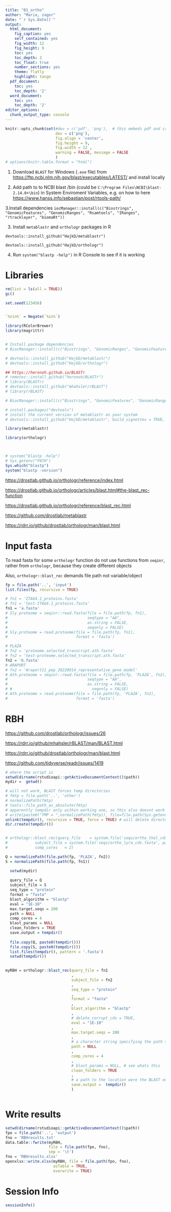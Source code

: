 ```yaml
---
title: "01_ortho"
author: "Maria, zagor"
date: "`r Sys.Date()`"
output:
  html_document:
    fig_caption: yes
    self_contained: yes
    fig_width: 12
    fig_height: 9
    toc: yes
    toc_depth: 2
    toc_float: true
    number_sections: yes
    theme: flatly
    highlight: tango
  pdf_document:
    toc: yes
    toc_depth: '2'
  word_document:
    toc: yes
    toc_depth: '2'
editor_options:
  chunk_output_type: console
---
```



```r
knitr::opts_chunk$set(#dev = c('pdf', 'png'),  # this embeds pdf and crates scrolable blocks
                      dev = c('png'), 
                      fig.align = 'center', 
                      fig.height = 9, 
                      fig.width = 12 ,
                      warning = FALSE, message = FALSE
                      )
# options(knitr.table.format = "html")

```


1. Download ```BLAST``` for Windows (```.exe``` file) from <https://ftp.ncbi.nlm.nih.gov/blast/executables/LATEST/> and install locally

2. Add path to to NCBI blast /bin (could be ```C:\Program Files\NCBI\blast-2.14.0+\bin```) in System Enviroment Variables, e.g. on how to here <https://www.hanss.info/sebastian/post/rtools-path/>

3.Install dependencies ```iocManager::install(c("Biostrings", "GenomicFeatures", "GenomicRanges", "Rsamtools", "IRanges", "rtracklayer", "biomaRt"))```

3. Install ```metablastr``` and ```orthologr``` packages in R

```
devtools::install_github("HajkD/metablastr")

devtools::install_github("HajkD/orthologr")
```


4. Run ```system("blastp -help")``` in R Console to see if it is working



# Libraries

```r

rm(list = ls(all = TRUE))
gc()

set.seed(123456)


`%nin%` = Negate(`%in%`)

library(RColorBrewer)
library(magrittr)


# Install package dependencies
# BiocManager::install(c("Biostrings", "GenomicRanges", "GenomicFeatures", "Rsamtools", "rtracklayer"))

# devtools::install_github("HajkD/metablastr")
# devtools::install_github("HajkD/orthologr")

## https://heronoh.github.io/BLASTr
# remotes::install_github("heronoh/BLASTr")
# library(BLASTr)
# devtools::install_github("mhahsler/rBLAST")
# library(rBLAST)

# BiocManager::install(c("Biostrings", "GenomicFeatures", "GenomicRanges", "Rsamtools", "IRanges", "rtracklayer", "biomaRt"))

# install.packages("devtools")
# install the current version of metablastr on your system
# devtools::install_github("HajkD/metablastr", build_vignettes = TRUE, dependencies = TRUE)

library(metablastr)

library(orthologr)



# system("blastp -help")
# Sys.getenv("PATH")
Sys.which("blastp")
system("blastp -version")


```

<https://drostlab.github.io/orthologr/reference/index.html>

<https://drostlab.github.io/orthologr/articles/blast.html#the-blast_rec-function>

<https://drostlab.github.io/orthologr/reference/blast_rec.html>

<https://github.com/drostlab/metablastr>

<https://rdrr.io/github/drostlab/orthologr/man/blast.html>





# Input fasta

To read fasta for some ```orthologr``` function do not use functions from ```seqinr```, rather from ```orthologr```, because they create different objects

Also, ```orthologr::blast_rec``` demands file path not variable/object

```r

fp = file.path('..', 'input')
list.files(fp, recursive = TRUE)

# fn1 = 'ITAG4.1_proteins.fasta'
# fn1 = 'test-ITAG4.1_proteins.fasta'
fn1 = 'a.fasta'
# Sly.proteome = seqinr::read.fasta(file = file.path(fp, fn1),
#                                   seqtype = "AA", 
#                                   as.string = FALSE, 
#                                   seqonly = FALSE)
# Sly.proteome = read.proteome(file = file.path(fp, fn1),
#                              format = 'fasta')

# PLAZA
# fn2 = 'proteome.selected_transcript.ath.fasta'
# fn2 = 'test-proteome.selected_transcript.ath.fasta'
fn2 = 'b.fasta'
# ARAPORT
# fn2 = 'Araport11_pep_20220914_representative_gene_model'
# Ath.proteome = seqinr::read.fasta(file = file.path(fp, 'PLAZA', fn2),
#                                   seqtype = "AA", 
#                                   as.string = FALSE, 
# #                                   seqonly = FALSE)
# Ath.proteome = read.proteome(file = file.path(fp, 'PLAZA', fn2),
#                              format = 'fasta')

```
 
# RBH

<https://github.com/drostlab/orthologr/issues/26>

<https://rdrr.io/github/mhahsler/rBLAST/man/BLAST.html>

<https://rdrr.io/github/drostlab/orthologr/man/blast.html>

<https://github.com/tidyverse/readr/issues/1419>



```r

# where the script is
setwd(dirname(rstudioapi::getActiveDocumentContext()$path))
mydir =  getwd()

# will not work, BLAST forces temp directories
# fmtp = file.path('..', 'other')
# normalizePath(fmtp)
# tools::file_path_as_absolute(fmtp)
# apparently tempdir only within working one, so this also doesnt work
# write(paste0("TMP = ",normalizePath(fmtp)), file=file.path(Sys.getenv('R_USER'), '.Renviron'))
unlink(tempdir(), recursive = TRUE, force = TRUE) # will delete directory called 'mydir'
dir.create(tempdir())


# orthologr::blast_rec(query_file    = system.file('seqs/ortho_thal_cds.fasta', package = 'orthologr'), 
#            subject_file = system.file('seqs/ortho_lyra_cds.fasta', package = 'orthologr'),
#            comp_cores   = 2)

Q = normalizePath(file.path(fp, 'PLAZA', fn2))
S = normalizePath(file.path(fp, fn1))

  setwd(mydir)
  
  query_file = Q
  subject_file = S
  seq_type = "protein"
  format = "fasta"
  blast_algorithm = "blastp"
  eval = "1E-10"
  max.target.seqs = 200
  path = NULL
  comp_cores = 4
  blast_params = NULL
  clean_folders = TRUE
  save.output = tempdir()
  
  file.copy(Q, paste0(tempdir()))
  file.copy(S, paste0(tempdir()))
  list.files(tempdir(), pattern = '.fasta')
  setwd(tempdir())
  

myRBH = orthologr::blast_rec(query_file = fn1
                             ,
                             subject_file = fn2
                             ,
                             seq_type = "protein"
                             ,
                             format = "fasta"
                             ,
                             blast_algorithm = "blastp"
                             ,
                             # delete_corrupt_cds = TRUE,
                             eval = "1E-10"
                             ,  
                             max.target.seqs = 200
                             ,
                             # a character string specifying the path to the BLAST program (in case you don't use the default path)
                             path = NULL
                             , 
                             comp_cores = 4
                             ,
                             # blast_params = NULL, # see whats this
                             clean_folders = TRUE
                             ,
                             # a path to the location were the BLAST output shall be stored. E.g. save.output = getwd() to store it in the current working directory, or save.output = file.path(put,your,path,here).
                             save.output =  tempdir()
                             )



```


# Write results

```r

setwd(dirname(rstudioapi::getActiveDocumentContext()$path))
fpo = file.path('..', 'output')
fno = 'RBHresults.txt'
data.table::fwrite(myRBH, 
                   file = file.path(fpo, fno),
                   sep = '\t')
fno = 'RBHresults.xlsx'
openxlsx::write.xlsx(myRBH, file = file.path(fpo, fno), 
                     asTable = TRUE, 
                     overwrite = TRUE)


```


# Session Info

```r

sessionInfo()


```



